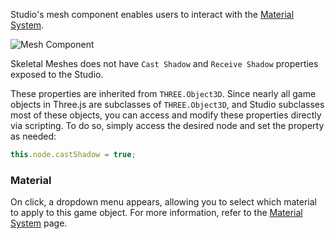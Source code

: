 
<SpecialHeader  
 title="Mesh Component"  
 usesComponent="mesh"  
 usesComponentLink="/studio-docs/3d/objects/primitives"
 buttonText="Switch to Object"
/>


Studio's mesh component enables users to interact with the [Material System](/3d/advanced/material-system.mdx).

<Image src="/studio-docs/components/3d/mesh-component.png" alt="Mesh Component" width={550} height={600} className="pt-6" />

Skeletal Meshes does not have `Cast Shadow` and `Receive Shadow` properties exposed to the Studio. 

These properties are inherited from `THREE.Object3D`. Since nearly all game objects in Three.js are subclasses of `THREE.Object3D`, and Studio subclasses most of these objects, 
you can access and modify these properties directly via scripting. 
To do so, simply access the desired node and set the property as needed:

```ts
this.node.castShadow = true;
```

### Material

On click, a dropdown menu appears, allowing you to select which material to apply to this game object.
For more information, refer to the [Material System](/3d/advanced/material-system.mdx) page.


